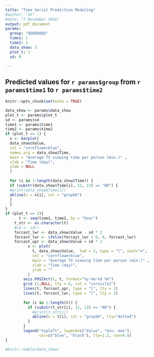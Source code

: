 ```yaml
---
title: "Time Serial Prediction Modeling"
#author: "Sh"
#date: "7 November 2016"
output: pdf_document
params: 
  group: "QQQQQQQQ"
  time1: 1
  time2: 2
  data_show: 3
  plot_t: 1
  sd: 0
    
---
```


## Predicted values for `r params$group` from `r params$time1` to `r params$time2`




```r
knitr::opts_chunk$set(echo = TRUE)
```


```r
data_show <- params$data_show
plot_t <- params$plot_t
sd <- params$sd
time1 <- params$time1
time2 <- params$time2
if (plot_t == 1) {
  x <- barplot(
  data_show$Value,
  col = "cornflowerblue",
  names.arg = data_show$Time,
  main = "Average TV viewing time per person (min.)" ,
  xlab = "Time (day)",
  ylab = NULL
  )
  
  for (i in 1:length(data_show$Time)) {
  if (substr(data_show$Time[i], 12, 13) == "00") {
  #print(data_show$Time[i])
  abline(v = x[i], col = "gray60")
  }
  }
}
if (plot_t == 2){
      t <- seq(time1, time2, by = "hour")
    t_str <- as.character(t)
    #sd <- sd()
    forcast_lwr <- data_show$Value - sd * 2
    forcast_lwr <- ifelse(forcast_lwr < 0, 0, forcast_lwr)
    forcast_upr <- data_show$Value + sd * 2
          x <- plot(
            t, data_show$Value,  lwd = 2, type = "l", xaxt="n",
            col = "cornflowerblue",
            main = "Average TV viewing time per person (min.)" ,
            xlab = "Time (day)",
            ylab = ""
          )
        axis.POSIXct(1, t, format="%y-%m-%d %H")
        grid (1,NULL, lty = 6, col = "cornsilk2") 
        lines(t, forcast_upr, type = "l", lty = 2)
        lines(t, forcast_lwr, type = "l", lty = 2)
        
        for (i in 1:length(t)) {
          if (substr(t_str[i], 12, 13) == "00") {
            #print(t_str[i])
            abline(v = t[i], col = "gray60", lty="dotted")
          }
        }
        legend("topleft", legend=c("Value", "min, max"),
               col=c("blue", "black"), lty=1:2, cex=0.8)
}

#knitr::kable(data_show)
```
